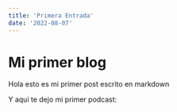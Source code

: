 ```yaml
---
title: 'Primera Entrada'
date: '2022-08-07'
---
```


# Mi primer blog

Hola esto es mi primer post escrito en markdown

Y aqui te dejo mi primer podcast:

<Podcast episode="7qOQJLZ6IqFdRzUt8pOSCf" />